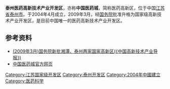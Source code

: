 '''泰州医药高新技术产业开发区'''，亦称'''中国医药城'''，简称医药高新区，位于中国[[江苏省|江苏省]][[泰州市|泰州市]]。于2004年4月成立，2009年3月，经[[中华人民共和国国务院|国务院]]批准升格为国家级高新技术产业开发区，是目前中国唯一的医药高新技术产业开发区。

== 参考资料 ==
*[http://paper.chinahightech.com/html/2009-03/30/content_9675.htm (2009年3月)国务院新批湘潭、泰州两家国家高新区(《中国高新技术产业导报》)] {{Wayback|url=http://paper.chinahightech.com/html/2009-03/30/content_9675.htm |date=20100113220802 }}
*[https://web.archive.org/web/20110719232037/http://www.medmax.cn/ 中国医药城官方网页]
{{国家级高新技术产业开发区}}
[[Category:江苏国家级开发区|Category:江苏国家级开发区]]
[[Category:泰州开发区|Category:泰州开发区]]
[[Category:2004年中國建立|Category:2004年中國建立]]
[[Category:医药科学|Category:医药科学]]